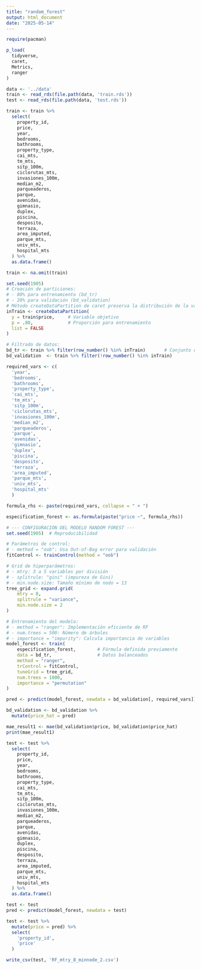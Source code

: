 ```yaml
---
title: "random_forest"
output: html_document
date: "2025-05-14"
---
```


```r
require(pacman)

p_load(
  tidyverse,
  caret,
  Metrics,
  ranger
)
```

```r
data <- '../data'
train <- read_rds(file.path(data, 'train.rds'))
test <- read_rds(file.path(data, 'test.rds'))
```

```r
train <- train %>% 
  select(
    property_id,
    price,
    year,
    bedrooms,
    bathrooms,
    property_type,
    cai_mts,
    tm_mts,
    sitp_100m,
    ciclorutas_mts,
    invasiones_100m,
    median_m2,
    parqueaderos,
    parque,
    avenidas,
    gimnasio,
    duplex,
    piscina,
    desposito,
    terraza,
    area_imputed,
    parque_mts,
    univ_mts,
    hospital_mts
  ) %>%
  as.data.frame()

train <- na.omit(train)

set.seed(1905)
# Creación de particiones:
# - 80% para entrenamiento (bd_tr)
# - 20% para validación (bd_validation)
# Método createDataPartition de caret preserva la distribución de la variable objetivo
inTrain <- createDataPartition(
  y = train$price,     # Variable objetivo
  p = .80,             # Proporción para entrenamiento
  list = FALSE
)

# Filtrado de datos:
bd_tr <- train %>% filter(row_number() %in% inTrain)       # Conjunto de entrenamiento
bd_validation  <- train %>% filter(!row_number() %in% inTrain)
```

```r
required_vars <- c(
  'year',
  'bedrooms',
  'bathrooms',
  'property_type',
  'cai_mts',
  'tm_mts',
  'sitp_100m',
  'ciclorutas_mts',
  'invasiones_100m',
  'median_m2',
  'parqueaderos',
  'parque',
  'avenidas',
  'gimnasio',
  'duplex',
  'piscina',
  'desposito',
  'terraza',
  'area_imputed',
  'parque_mts',
  'univ_mts',
  'hospital_mts'
  )

formula_rhs <- paste(required_vars, collapse = " + ")

especification_forest <- as.formula(paste("price ~", formula_rhs))
```
```r
# --- CONFIGURACIÓN DEL MODELO RANDOM FOREST ---
set.seed(1905)  # Reproducibilidad

# Parámetros de control:
# - method = "oob": Usa Out-of-Bag error para validación
fitControl <- trainControl(method = "oob")

# Grid de hiperparámetros:
# - mtry: 3 a 5 variables por división
# - splitrule: "gini" (impureza de Gini)
# - min.node.size: Tamaño mínimo de nodo = 13
tree_grid <- expand.grid(
    mtry = 8,
    splitrule = "variance",
    min.node.size = 2
)

# Entrenamiento del modelo:
# - method = "ranger": Implementación eficiente de RF
# - num.trees = 500: Número de árboles
# - importance = "impurity": Calcula importancia de variables
model_forest <- train(
    especification_forest,        # Fórmula definida previamente
    data = bd_tr,                 # Datos balanceados
    method = "ranger",  
    trControl = fitControl,
    tuneGrid = tree_grid,
    num.trees = 1000,
    importance = "permutation"
)
```

```r
pred <- predict(model_forest, newdata = bd_validation[, required_vars])

bd_validation <- bd_validation %>% 
  mutate(price_hat = pred)

mae_result1 <- mae(bd_validation$price, bd_validation$price_hat)
print(mae_result1)
```

```r
test <- test %>% 
  select(
    property_id,
    price,
    year,
    bedrooms,
    bathrooms,
    property_type,
    cai_mts,
    tm_mts,
    sitp_100m,
    ciclorutas_mts,
    invasiones_100m,
    median_m2,
    parqueaderos,
    parque,
    avenidas,
    gimnasio,
    duplex,
    piscina,
    desposito,
    terraza,
    area_imputed,
    parque_mts,
    univ_mts,
    hospital_mts
  ) %>%
  as.data.frame()

test <- test 
pred <- predict(model_forest, newdata = test)

test <- test %>% 
  mutate(price = pred) %>% 
  select(
    'property_id',
    'price'
  )
```
```r
write_csv(test, 'RF_mtry_8_minnode_2.csv')
```
